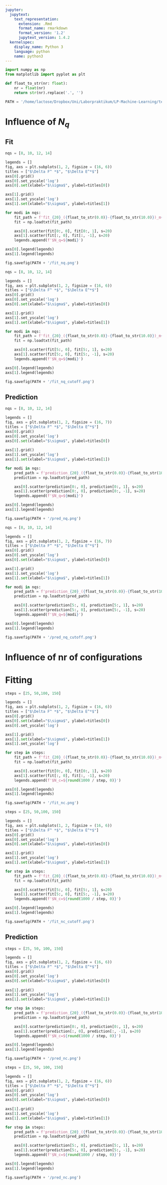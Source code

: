 ```yaml
---
jupyter:
  jupytext:
    text_representation:
      extension: .Rmd
      format_name: rmarkdown
      format_version: '1.2'
      jupytext_version: 1.4.2
  kernelspec:
    display_name: Python 3
    language: python
    name: python3
---
```


```python
import numpy as np
from matplotlib import pyplot as plt
```

```python
def float_to_str(nr: float):
    nr = float(nr)
    return str(nr).replace('.', '')

PATH = '/home/lactose/Dropbox/Uni/Laborpraktikum/LP-Machine-Learning/test_data/test_parameters/multi_config'
```

# Influence of $N_q$
## Fit

```python
nqs = [8, 10, 12, 14]

legends = []
fig, axs = plt.subplots(1, 2, figsize = (16, 6))
titles = ["$\Delta F^ *$", "$\Delta E^*$"]
axs[0].grid()
axs[0].set_yscale('log')
axs[0].set(xlabel="$\sigma$", ylabel=titles[0])

axs[1].grid()
axs[1].set_yscale('log')
axs[1].set(xlabel="$\sigma$", ylabel=titles[1])

for modi in nqs:
    fit_path = f'fit_{20}_({float_to_str(0.0)}-{float_to_str(10.0)})_m{modi}_s{100}.dat'
    fit = np.loadtxt(fit_path)

    axs[0].scatter(fit[0:, 0], fit[0:, 1], s=20)
    axs[1].scatter(fit[:, 0], fit[:, -1], s=20)
    legends.append(f'$N_q=${modi}')

axs[0].legend(legends)
axs[1].legend(legends)

fig.savefig(PATH + '/fit_nq.png')
```

```python
nqs = [8, 10, 12, 14]

legends = []
fig, axs = plt.subplots(1, 2, figsize = (16, 6))
titles = ["$\Delta F^ *$", "$\Delta E^*$"]
axs[0].grid()
axs[0].set_yscale('log')
axs[0].set(xlabel="$\sigma$", ylabel=titles[0])

axs[1].grid()
axs[1].set_yscale('log')
axs[1].set(xlabel="$\sigma$", ylabel=titles[1])

for modi in nqs:
    fit_path = f'fit_{20}_({float_to_str(0.0)}-{float_to_str(10.0)})_m{modi}_s{100}.dat'
    fit = np.loadtxt(fit_path)

    axs[0].scatter(fit[5:, 0], fit[5:, 1], s=20)
    axs[1].scatter(fit[5:, 0], fit[5:, -1], s=20)
    legends.append(f'$N_q=${modi}')

axs[0].legend(legends)
axs[1].legend(legends)

fig.savefig(PATH + '/fit_nq_cutoff.png')
```

## Prediction

```python
nqs = [8, 10, 12, 14]

legends = []
fig, axs = plt.subplots(1, 2, figsize = (16, 7))
titles = ["$\Delta F^ *$", "$\Delta E^*$"]
axs[0].grid()
axs[0].set_yscale('log')
axs[0].set(xlabel="$\sigma$", ylabel=titles[0])
    
axs[1].grid()
axs[1].set_yscale('log')
axs[1].set(xlabel="$\sigma$", ylabel=titles[1])

for modi in nqs:
    pred_path = f'prediction_{20}_({float_to_str(0.0)}-{float_to_str(10.0)})_m{modi}_s{100}.dat'
    prediction = np.loadtxt(pred_path)

    axs[0].scatter(prediction[0:, 0], prediction[0:, 1], s=20)
    axs[1].scatter(prediction[0:, 0], prediction[0:, -1], s=20)
    legends.append(f'$N_q=${modi}')

axs[0].legend(legends)
axs[1].legend(legends)

fig.savefig(PATH + '/pred_nq.png')
```

```python
nqs = [8, 10, 12, 14]

legends = []
fig, axs = plt.subplots(1, 2, figsize = (16, 7))
titles = ["$\Delta F^ *$", "$\Delta E^*$"]
axs[0].grid()
axs[0].set_yscale('log')
axs[0].set(xlabel="$\sigma$", ylabel=titles[0])

axs[1].grid()
axs[1].set_yscale('log')
axs[1].set(xlabel="$\sigma$", ylabel=titles[1])

for modi in nqs:
    pred_path = f'prediction_{20}_({float_to_str(0.0)}-{float_to_str(10.0)})_m{modi}_s{100}.dat'
    prediction = np.loadtxt(pred_path)

    axs[0].scatter(prediction[5:, 0], prediction[5:, 1], s=20)
    axs[1].scatter(prediction[5:, 0], prediction[5:, -1], s=20)
    legends.append(f'$N_q=${modi}')

axs[0].legend(legends)
axs[1].legend(legends)

fig.savefig(PATH + '/pred_nq_cutoff.png')
```

# Influence of nr of configurations
# Fitting

```python

steps = [25, 50,100, 150]

legends = []
fig, axs = plt.subplots(1, 2, figsize = (16, 6))
titles = ["$\Delta F^ *$", "$\Delta E^*$"]
axs[0].grid()
axs[0].set(xlabel="$\sigma$", ylabel=titles[0])
axs[0].set_yscale('log')

axs[1].grid()
axs[1].set(xlabel="$\sigma$", ylabel=titles[1])
axs[1].set_yscale('log')

for step in steps:
    fit_path = f'fit_{20}_({float_to_str(0.0)}-{float_to_str(10.0)})_m{10}_s{step}.dat'
    fit = np.loadtxt(fit_path)

    axs[0].scatter(fit[0:, 0], fit[0:, 1], s=20)
    axs[1].scatter(fit[:, 0], fit[:, -1], s=20)
    legends.append(f'$N_c=${round(1000 / step, 0)}')

axs[0].legend(legends)
axs[1].legend(legends)

fig.savefig(PATH + '/fit_nc.png')
```

```python

steps = [25, 50,100, 150]

legends = []
fig, axs = plt.subplots(1, 2, figsize = (16, 6))
titles = ["$\Delta F^ *$", "$\Delta E^*$"]
axs[0].grid()
axs[0].set_yscale('log')
axs[0].set(xlabel="$\sigma$", ylabel=titles[0])

axs[1].grid()
axs[1].set_yscale('log')
axs[1].set(xlabel="$\sigma$", ylabel=titles[1])

for step in steps:
    fit_path = f'fit_{20}_({float_to_str(0.0)}-{float_to_str(10.0)})_m{10}_s{step}.dat'
    fit = np.loadtxt(fit_path)

    axs[0].scatter(fit[5:, 0], fit[5:, 1], s=20)
    axs[1].scatter(fit[5:, 0], fit[5:, -1], s=20)
    legends.append(f'$N_c=${round(1000 / step, 0)}')

axs[0].legend(legends)
axs[1].legend(legends)

fig.savefig(PATH + '/fit_nc_cutoff.png')
```

## Prediction

```python

steps = [25, 50, 100, 150]

legends = []
fig, axs = plt.subplots(1, 2, figsize = (16, 6))
titles = ["$\Delta F^ *$", "$\Delta E^*$"]
axs[0].grid()
axs[0].set_yscale('log')
axs[0].set(xlabel="$\sigma$", ylabel=titles[0])
    
axs[1].grid()
axs[1].set_yscale('log')
axs[1].set(xlabel="$\sigma$", ylabel=titles[1])

for step in steps:
    pred_path = f'prediction_{20}_({float_to_str(0.0)}-{float_to_str(10.0)})_m{10}_s{step}.dat'
    prediction = np.loadtxt(pred_path)

    axs[0].scatter(prediction[0:, 0], prediction[0:, 1], s=20)
    axs[1].scatter(prediction[:, 0], prediction[:, -1], s=20)
    legends.append(f'$N_c=${round(1000 / step, 0)}')

axs[0].legend(legends)
axs[1].legend(legends)

fig.savefig(PATH + '/pred_nc.png')
```

```python
steps = [25, 50, 100, 150]

legends = []
fig, axs = plt.subplots(1, 2, figsize = (16, 6))
titles = ["$\Delta F^ *$", "$\Delta E^*$"]
axs[0].grid()
axs[0].set_yscale('log')
axs[0].set(xlabel="$\sigma$", ylabel=titles[0])
    
axs[1].grid()
axs[1].set_yscale('log')
axs[1].set(xlabel="$\sigma$", ylabel=titles[1])

for step in steps:
    pred_path = f'prediction_{20}_({float_to_str(0.0)}-{float_to_str(10.0)})_m{10}_s{step}.dat'
    prediction = np.loadtxt(pred_path)

    axs[0].scatter(prediction[5:, 0], prediction[5:, 1], s=20)
    axs[1].scatter(prediction[5:, 0], prediction[5:, -1], s=20)
    legends.append(f'$N_c=${round(1000 / step, 0)}')

axs[0].legend(legends)
axs[1].legend(legends)

fig.savefig(PATH + '/pred_nc.png')
```

```python

```
